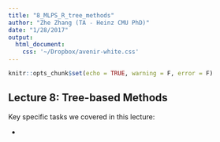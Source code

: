 ```yaml
---
title: "8_MLPS_R_tree_methods"
author: "Zhe Zhang (TA - Heinz CMU PhD)"
date: "1/28/2017"
output: 
  html_document:
    css: '~/Dropbox/avenir-white.css'
---
```


```r
knitr::opts_chunk$set(echo = TRUE, warning = F, error = F)
```

## Lecture 8: Tree-based Methods

Key specific tasks we covered in this lecture:

* 